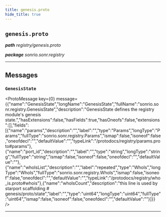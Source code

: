 ```yaml
---
title: genesis.proto
hide_title: true
---
```



## `genesis.proto`
_**path** registry/genesis.proto_

_**package** sonrio.sonr.registry_



---

## Messages


### `GenesisState`
<ProtoMessage key={0} message={{"name":"GenesisState","longName":"GenesisState","fullName":"sonrio.sonr.registry.GenesisState","description":"GenesisState defines the registry module's genesis state.","hasExtensions":false,"hasFields":true,"hasOneofs":false,"extensions":[],"fields":[{"name":"params","description":"","label":"","type":"Params","longType":"Params","fullType":"sonrio.sonr.registry.Params","ismap":false,"isoneof":false,"oneofdecl":"","defaultValue":"","typeLink":"/protodocs/registry/params.proto#params"},{"name":"port_id","description":"","label":"","type":"string","longType":"string","fullType":"string","ismap":false,"isoneof":false,"oneofdecl":"","defaultValue":""},{"name":"whoIsList","description":"","label":"repeated","type":"WhoIs","longType":"WhoIs","fullType":"sonrio.sonr.registry.WhoIs","ismap":false,"isoneof":false,"oneofdecl":"","defaultValue":"","typeLink":"/protodocs/registry/who_is.proto#whois"},{"name":"whoIsCount","description":"this line is used by starport scaffolding # genesis/proto/state","label":"","type":"uint64","longType":"uint64","fullType":"uint64","ismap":false,"isoneof":false,"oneofdecl":"","defaultValue":""}]}} />

---


  